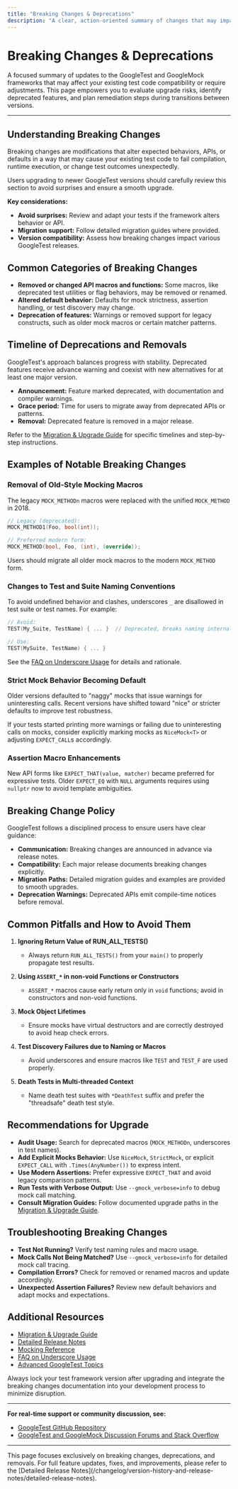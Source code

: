 ```yaml
---
title: "Breaking Changes & Deprecations"
description: "A clear, action-oriented summary of changes that may impact code compatibility or require user intervention. This includes removed features, changed APIs, or altered defaults, as well as a timeline for deprecated elements. Ideal for users who need to assess upgrade risks or plan proactive maintenance."
---
```


# Breaking Changes & Deprecations

A focused summary of updates to the GoogleTest and GoogleMock frameworks that may affect your existing test code compatibility or require adjustments. This page empowers you to evaluate upgrade risks, identify deprecated features, and plan remediation steps during transitions between versions.

---

## Understanding Breaking Changes

Breaking changes are modifications that alter expected behaviors, APIs, or defaults in a way that may cause your existing test code to fail compilation, runtime execution, or change test outcomes unexpectedly.

Users upgrading to newer GoogleTest versions should carefully review this section to avoid surprises and ensure a smooth upgrade.

**Key considerations:**

- **Avoid surprises:** Review and adapt your tests if the framework alters behavior or API.
- **Migration support:** Follow detailed migration guides where provided.
- **Version compatibility:** Assess how breaking changes impact various GoogleTest releases.


## Common Categories of Breaking Changes

- **Removed or changed API macros and functions:** Some macros, like deprecated test utilities or flag behaviors, may be removed or renamed.
- **Altered default behavior:** Defaults for mock strictness, assertion handling, or test discovery may change.
- **Deprecation of features:** Warnings or removed support for legacy constructs, such as older mock macros or certain matcher patterns.


## Timeline of Deprecations and Removals

GoogleTest's approach balances progress with stability. Deprecated features receive advance warning and coexist with new alternatives for at least one major version.

- **Announcement:** Feature marked deprecated, with documentation and compiler warnings.
- **Grace period:** Time for users to migrate away from deprecated APIs or patterns.
- **Removal:** Deprecated feature is removed in a major release.

Refer to the [Migration & Upgrade Guide](/changelog/upgrade-guides-and-breaking-changes/migration-and-upgrade-guide) for specific timelines and step-by-step instructions.


## Examples of Notable Breaking Changes

### Removal of Old-Style Mocking Macros

The legacy `MOCK_METHODn` macros were replaced with the unified `MOCK_METHOD` in 2018.

```cpp
// Legacy (deprecated):
MOCK_METHOD1(Foo, bool(int));

// Preferred modern form:
MOCK_METHOD(bool, Foo, (int), (override));
```

Users should migrate all older mock macros to the modern `MOCK_METHOD` form.

### Changes to Test and Suite Naming Conventions

To avoid undefined behavior and clashes, underscores `_` are disallowed in test suite or test names. For example:

```cpp
// Avoid:
TEST(My_Suite, TestName) { ... }  // Deprecated, breaks naming internal

// Use:
TEST(MySuite, TestName) { ... }
```

See the [FAQ on Underscore Usage](docs/faq.md#why-should-test-suite-names-and-test-names-not-contain-underscore) for details and rationale.

### Strict Mock Behavior Becoming Default

Older versions defaulted to "naggy" mocks that issue warnings for uninteresting calls. Recent versions have shifted toward "nice" or stricter defaults to improve test robustness.

If your tests started printing more warnings or failing due to uninteresting calls on mocks, consider explicitly marking mocks as `NiceMock<T>` or adjusting `EXPECT_CALL`s accordingly.

### Assertion Macro Enhancements

New API forms like `EXPECT_THAT(value, matcher)` became preferred for expressive tests. Older `EXPECT_EQ` with `NULL` arguments requires using `nullptr` now to avoid template ambiguities.


## Breaking Change Policy

GoogleTest follows a disciplined process to ensure users have clear guidance:

- **Communication:** Breaking changes are announced in advance via release notes.
- **Compatibility:** Each major release documents breaking changes explicitly.
- **Migration Paths:** Detailed migration guides and examples are provided to smooth upgrades.
- **Deprecation Warnings:** Deprecated APIs emit compile-time notices before removal.


## Common Pitfalls and How to Avoid Them

1. **Ignoring Return Value of RUN_ALL_TESTS()**
   - Always return `RUN_ALL_TESTS()` from your `main()` to properly propagate test results.

2. **Using `ASSERT_*` in non-void Functions or Constructors**
   - `ASSERT_*` macros cause early return only in `void` functions; avoid in constructors and non-void functions.

3. **Mock Object Lifetimes**
   - Ensure mocks have virtual destructors and are correctly destroyed to avoid heap check errors.

4. **Test Discovery Failures due to Naming or Macros**
   - Avoid underscores and ensure macros like `TEST` and `TEST_F` are used properly.

5. **Death Tests in Multi-threaded Context**
   - Name death test suites with `*DeathTest` suffix and prefer the "threadsafe" death test style.


## Recommendations for Upgrade

- **Audit Usage:** Search for deprecated macros (`MOCK_METHODn`, underscores in test names).
- **Add Explicit Mocks Behavior:** Use `NiceMock`, `StrictMock`, or explicit `EXPECT_CALL` with `.Times(AnyNumber())` to express intent.
- **Use Modern Assertions:** Prefer expressive `EXPECT_THAT` and avoid legacy comparison patterns.
- **Run Tests with Verbose Output:** Use `--gmock_verbose=info` to debug mock call matching.
- **Consult Migration Guides:** Follow documented upgrade paths in the [Migration & Upgrade Guide](/changelog/upgrade-guides-and-breaking-changes/migration-and-upgrade-guide).


## Troubleshooting Breaking Changes

- **Test Not Running?** Verify test naming rules and macro usage.
- **Mock Calls Not Being Matched?** Use `--gmock_verbose=info` for detailed mock call tracing.
- **Compilation Errors?** Check for removed or renamed macros and update accordingly.
- **Unexpected Assertion Failures?** Review new default behaviors and adapt mocks and expectations.


## Additional Resources

- [Migration & Upgrade Guide](/changelog/upgrade-guides-and-breaking-changes/migration-and-upgrade-guide)
- [Detailed Release Notes](/changelog/version-history-and-release-notes/detailed-release-notes)
- [Mocking Reference](docs/reference/mocking.md)
- [FAQ on Underscore Usage](docs/faq.md#why-should-test-suite-names-and-test-names-not-contain-underscore)
- [Advanced GoogleTest Topics](docs/advanced.md)


<Callout title="Tip">
Always lock your test framework version after upgrading and integrate the breaking changes documentation into your development process to minimize disruption.
</Callout>

---

**For real-time support or community discussion, see:**
- [GoogleTest GitHub Repository](https://github.com/google/googletest)
- [GoogleTest and GoogleMock Discussion Forums and Stack Overflow](https://stackoverflow.com/questions/tagged/googletest)


---

<Note>
This page focuses exclusively on breaking changes, deprecations, and removals. For full feature updates, fixes, and improvements, please refer to the [Detailed Release Notes](/changelog/version-history-and-release-notes/detailed-release-notes).
</Note>
